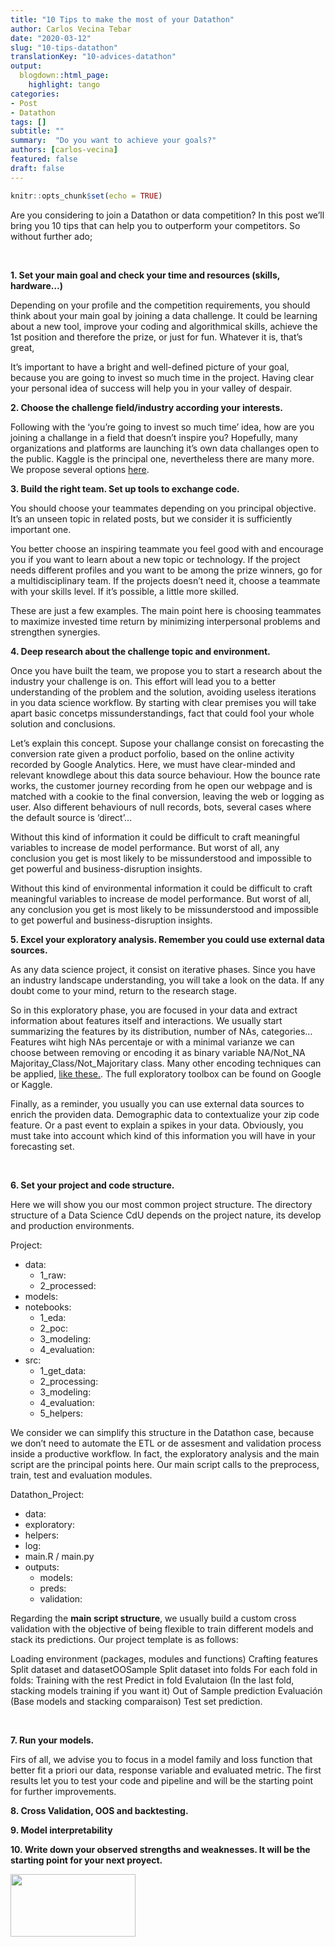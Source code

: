 ```yaml
---
title: "10 Tips to make the most of your Datathon"
author: Carlos Vecina Tebar
date: "2020-03-12"
slug: "10-tips-datathon"
translationKey: "10-advices-datathon"
output: 
  blogdown::html_page:
    highlight: tango
categories:
- Post
- Datathon
tags: []
subtitle: ""
summary:  "Do you want to achieve your goals?"
authors: [carlos-vecina]
featured: false
draft: false
---
```


```r
knitr::opts_chunk$set(echo = TRUE)
```

Are you considering to join a Datathon or data competition? In this post we'll bring you 10 tips that can help you to outperform your competitors. So without further ado;

<br>

**1. Set your main goal and check your time and resources (skills, hardware...)**

Depending on your profile and the competition requirements, you should think about your main goal by joining a data challenge. It could be learning about a new tool, improve your coding and algorithmical skills, achieve the 1st position and therefore the prize, or just for fun. Whatever it is, that's great,

It's important to have a bright and well-defined picture of your goal, because you are going to invest so much time in the project. Having clear your personal idea of success will help you in your valley of despair.

**2. Choose the challenge field/industry according your interests.**

Following with the 'you're going to invest so much time' idea, how are you joining a challange in a field that doesn't inspire you? Hopefully, many organizations and platforms are launching it's own data challanges open to the public. Kaggle is the principal one, nevertheless there are many more. We propose several options  [here](../../vizs-and-tips/plataformas-donde-participar-competiciones-de-datos).

**3. Build the right team. Set up tools to exchange code.**

You should choose your teammates depending on you principal objective. It's an unseen topic in related posts, but we consider it is sufficiently important one. 

You better choose an inspiring teammate you feel good with and encourage you if you want to learn about a new topic or technology. If the project needs different profiles and you want to be among the prize winners, go for a multidisciplinary team. If the projects doesn't need it, choose a teammate with your skills level. If it's possible, a little more skilled.

These are just a few examples. The main point here is choosing teammates to maximize invested time return by minimizing interpersonal problems and strengthen synergies.

**4. Deep research about the challenge topic and environment.**

Once you have built the team, we propose you to start a research about the industry your challenge is on. This effort will lead you to a better understanding of the problem and the solution, avoiding useless iterations in you data science workflow. By starting with clear premises you will take apart basic concetps  missunderstandings, fact that could fool your whole solution and conclusions.

Let's explain this concept. Supose your challange consist on forecasting the conversion rate given a product porfolio, based on the online activity recorded by Google Analytics. Here, we must have clear-minded and relevant knowdlege about this data source behaviour. How the bounce rate works, the customer journey recording from he open our webpage and is matched with a cookie to the final conversion, leaving the web or logging as user. Also different behaviours of null records, bots, several cases where the default source is 'direct'...

Without this kind of information it could be difficult to craft meaningful variables to increase de model performance. But worst of all, any conclusion you get is most likely to be missunderstood and impossible to get powerful and business-disruption insights. 

Without this kind of environmental information it could be difficult to craft meaningful variables to increase de model performance. But worst of all, any conclusion you get is most likely to be missunderstood and impossible to get powerful and business-disruption insights. 

**5. Excel your exploratory analysis. Remember you could use external data sources.**


As any data science project, it consist on iterative phases. Since you have an industry landscape understanding, you will take a look on the data. If any doubt come to your mind, return to the research stage.

So in this exploratory phase, you are focused in your data and extract information about features itself and interactions. We usually start summarizing the features by its distribution, number of NAs, categories... Features wiht high NAs percentaje or with a minimal varianze we can choose between removing or encoding it as binary variable NA/Not_NA Majoritay_Class/Not_Majoritary class. Many other encoding techniques can be applied, [like these.](https://www.kaggle.com/waydeherman/tutorial-categorical-encoding). The full exploratory toolbox can be found on Google or Kaggle.

Finally, as a reminder, you usually you can use external data sources to enrich the providen data. Demographic data to contextualize your zip code feature. Or a past event to explain a spikes in your data. Obviously, you must take into account which kind of this information you will have in your forecasting set.

<br>


**6. Set your project and code structure.**

Here we will show you our most common project structure. The directory structure of a Data Science CdU depends on the project nature, its develop and production environments.

Project:

- data: 
  - 1_raw:
  - 2_processed:
- models:
- notebooks:
  - 1_eda:
  - 2_poc: 
  - 3_modeling:
  - 4_evaluation:
- src:
  - 1_get_data:
  - 2_processing:
  - 3_modeling:
  - 4_evaluation:
  - 5_helpers:

We consider we can simplify this structure in the Datathon case, because we don't need to automate the ETL or de assesment and validation process inside a productive workflow. In fact, the exploratory analysis and the main script are the principal points here. Our main script calls to the preprocess, train, test and evaluation modules.

Datathon_Project:

- data:
- exploratory:
- helpers:
- log:
- main.R / main.py
- outputs:
  - models:
  - preds:
  - validation:
  
Regarding the **main script structure**, we usually build a custom cross validation with the objective of being flexible to train different models and stack its predictions. Our project template is as follows:

Loading environment (packages, modules and functions)
Crafting features
Split dataset and datasetOOSample
Split dataset into folds
For each fold in folds:
  Training with the rest
  Predict in fold
  Evalutaion
  (In the last fold, stacking models training if you want it)
Out of Sample prediction 
Evaluación (Base models and stacking comparaison)
Test set prediction.

<br>

**7. Run your models.**

Firs of all, we advise you to focus in a model family and loss function that better fit  a priori our data, response variable and evaluated metric. The first results let you to test your code and pipeline and will be the starting point for further improvements.

**8. Cross Validation, OOS and backtesting.**

**9. Model interpretability**

**10. Write down your observed strengths and weaknesses. It will be the starting point for your next proyect. **

<img src="./pez_guitarra.gif" height="100px" width="200px" />


